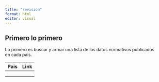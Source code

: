 ```yaml
---
title: "revision"
format: html
editor: visual
---
```


## Primero lo primero

Lo primero es buscar y armar una lista de los datos normativos publicados en cada país.

| Pais | Link |
|------|------|
|      |      |
|      |      |
|      |      |
